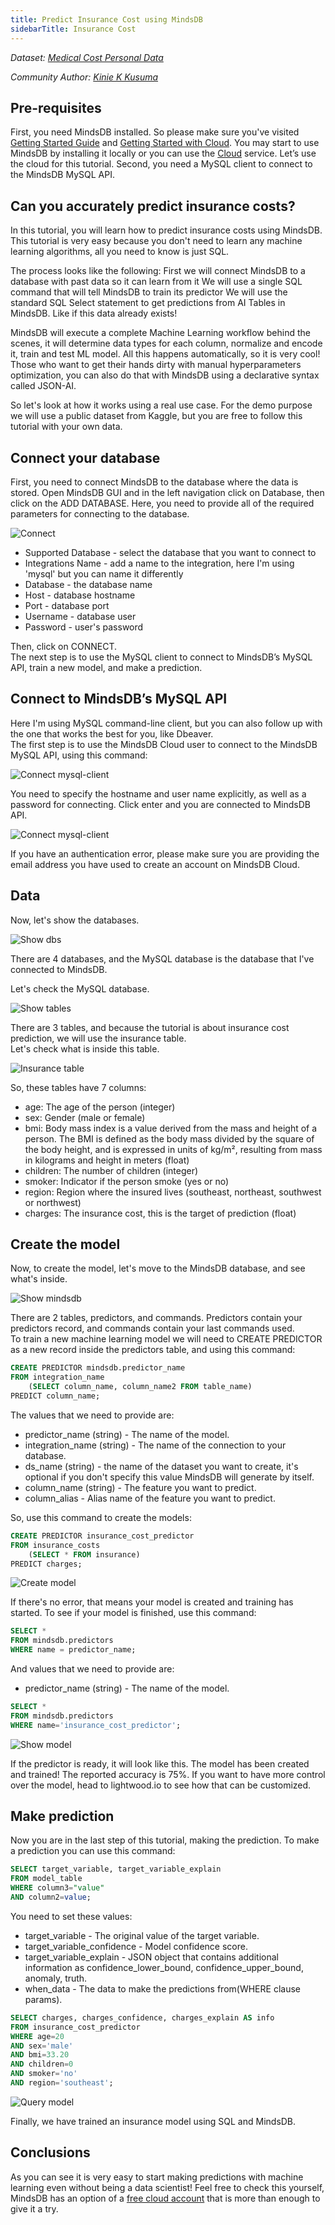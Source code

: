 ```yaml
---
title: Predict Insurance Cost using MindsDB
sidebarTitle: Insurance Cost
---
```


_Dataset: [Medical Cost Personal Data](https://www.kaggle.com/mirichoi0218/insurance)_

_Community Author: [Kinie K Kusuma](https://github.com/kinkusuma)_

## Pre-requisites

First, you need MindsDB installed. So please make sure you've visited
[Getting Started Guide](/info) and [Getting Started with Cloud](/setup/cloud).
You may start to use MindsDB by installing it locally or you can use the
[Cloud](https://cloud.mindsdb.com/signup) service. Let’s use the cloud for this
tutorial. Second, you need a MySQL client to connect to the MindsDB MySQL API.

## Can you accurately predict insurance costs?

In this tutorial, you will learn how to predict insurance costs using MindsDB.
This tutorial is very easy because you don't need to learn any machine learning
algorithms, all you need to know is just SQL.

The process looks like the following: First we will connect MindsDB to a
database with past data so it can learn from it We will use a single SQL command
that will tell MindsDB to train its predictor We will use the standard SQL
Select statement to get predictions from AI Tables in MindsDB. Like if this data
already exists!

MindsDB will execute a complete Machine Learning workflow behind the scenes, it
will determine data types for each column, normalize and encode it, train and
test ML model. All this happens automatically, so it is very cool! Those who
want to get their hands dirty with manual hyperparameters optimization, you can
also do that with MindsDB using a declarative syntax called JSON-AI.

So let's look at how it works using a real use case. For the demo purpose we
will use a public dataset from Kaggle, but you are free to follow this tutorial
with your own data.

## Connect your database

First, you need to connect MindsDB to the database where the data is stored.
Open MindsDB GUI and in the left navigation click on Database, then click on the
ADD DATABASE. Here, you need to provide all of the required parameters for
connecting to the database.

![Connect](/assets/sql/tutorials/insurance-cost/create_db.png)

- Supported Database - select the database that you want to connect to
- Integrations Name - add a name to the integration, here I'm using 'mysql' but
  you can name it differently
- Database - the database name
- Host - database hostname
- Port - database port
- Username - database user
- Password - user's password

Then, click on CONNECT.  
The next step is to use the MySQL client to connect to MindsDB’s MySQL API,
train a new model, and make a prediction.

## Connect to MindsDB’s MySQL API

Here I'm using MySQL command-line client, but you can also follow up with the
one that works the best for you, like Dbeaver.  
The first step is to use the MindsDB Cloud user to connect to the MindsDB MySQL
API, using this command:

![Connect mysql-client](/assets/sql/tutorials/insurance-cost/connect-mindsdb-sql.png)

You need to specify the hostname and user name explicitly, as well as a password
for connecting. Click enter and you are connected to MindsDB API.

![Connect mysql-client](/assets/sql/tutorials/insurance-cost/success-connect-sql.png)

If you have an authentication error, please make sure you are providing the
email address you have used to create an account on MindsDB Cloud.

## Data

Now, let's show the databases.

![Show dbs](/assets/sql/tutorials/insurance-cost/show-databases-sql.png)

There are 4 databases, and the MySQL database is the database that I've
connected to MindsDB.

Let's check the MySQL database.

![Show tables](/assets/sql/tutorials/insurance-cost/show-tables-sql.png)

There are 3 tables, and because the tutorial is about insurance cost prediction,
we will use the insurance table.  
Let's check what is inside this table.

![Insurance table](/assets/sql/tutorials/insurance-cost/show-insurance-table.png)

So, these tables have 7 columns:

- age: The age of the person (integer)
- sex: Gender (male or female)
- bmi: Body mass index is a value derived from the mass and height of a person.
  The BMI is defined as the body mass divided by the square of the body height,
  and is expressed in units of kg/m², resulting from mass in kilograms and
  height in meters (float)
- children: The number of children (integer)
- smoker: Indicator if the person smoke (yes or no)
- region: Region where the insured lives (southeast, northeast, southwest or
  northwest)
- charges: The insurance cost, this is the target of prediction (float)

## Create the model

Now, to create the model, let's move to the MindsDB database, and see what's
inside.

![Show mindsdb](/assets/sql/tutorials/insurance-cost/show-tables-sql-2.png)

There are 2 tables, predictors, and commands. Predictors contain your predictors
record, and commands contain your last commands used.  
To train a new machine learning model we will need to CREATE PREDICTOR as a new
record inside the predictors table, and using this command:

```sql
CREATE PREDICTOR mindsdb.predictor_name
FROM integration_name
    (SELECT column_name, column_name2 FROM table_name)
PREDICT column_name;
```

The values that we need to provide are:

- predictor_name (string) - The name of the model.
- integration_name (string) - The name of the connection to your database.
- ds_name (string) - the name of the dataset you want to create, it's optional
  if you don't specify this value MindsDB will generate by itself.
- column_name (string) - The feature you want to predict.
- column_alias - Alias name of the feature you want to predict.

So, use this command to create the models:

```sql
CREATE PREDICTOR insurance_cost_predictor
FROM insurance_costs
    (SELECT * FROM insurance)
PREDICT charges;
```

![Create model](/assets/sql/tutorials/insurance-cost/insurance_predictor.png)

If there's no error, that means your model is created and training has started.
To see if your model is finished, use this command:

```sql
SELECT *
FROM mindsdb.predictors
WHERE name = predictor_name;
```

And values that we need to provide are:

- predictor_name (string) - The name of the model.

```sql
SELECT *
FROM mindsdb.predictors
WHERE name='insurance_cost_predictor';
```

![Show model](/assets/sql/tutorials/insurance-cost/select_insurance.png)

If the predictor is ready, it will look like this. The model has been created
and trained! The reported accuracy is 75%. If you want to have more control over
the model, head to lightwood.io to see how that can be customized.

## Make prediction

Now you are in the last step of this tutorial, making the prediction. To make a
prediction you can use this command:

```sql
SELECT target_variable, target_variable_explain
FROM model_table
WHERE column3="value"
AND column2=value;
```

You need to set these values:

- target_variable - The original value of the target variable.
- target_variable_confidence - Model confidence score.
- target_variable_explain - JSON object that contains additional information as
  confidence_lower_bound, confidence_upper_bound, anomaly, truth.
- when_data - The data to make the predictions from(WHERE clause params).

```sql
SELECT charges, charges_confidence, charges_explain AS info
FROM insurance_cost_predictor
WHERE age=20
AND sex='male'
AND bmi=33.20
AND children=0
AND smoker='no'
AND region='southeast';
```

![Query model](/assets/sql/tutorials/insurance-cost/prediction_insurance.png)

Finally, we have trained an insurance model using SQL and MindsDB.

## Conclusions

As you can see it is very easy to start making predictions with machine learning
even without being a data scientist! Feel free to check this yourself, MindsDB
has an option of a
[free cloud account](https://cloud.mindsdb.com/signup?utm_medium=referral&utm_source=community&utm_campaign=insurance%20cost%20prediction)
that is more than enough to give it a try.
